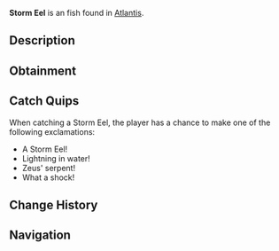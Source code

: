 {{FishInfobox
|image          = Storm Eel.png
|rarity         = Unusual
|sea            = First Sea
|location       = [[Atlantis]]
|sublocation    = 
|sources        = Fishing Rod
|radar_location = 
|xp             = 300
|weather        = Rain
|time           = Night
|season         = 
|bait           = Fish Head
|base_weight    = 80
|base_value     = 550
|weight_range   = 40
|base_chance    = 35
|base_resil     = 40
}}
'''Storm Eel''' is an {{Rarity|Unusual}} fish found in [[Atlantis]].

== Description ==
{{Description|A serpentine fish that generates powerful electrical fields. Their bodies glow with inner lightning during storms.|Bestiary Entry}}

== Obtainment ==
{{Description|Hunts during thunderstorms in Zeus Pool.|Bestiary Hint}}
{{Fish Availability|
Atlantis/Zeus's Rod Room
|top_rods      = 
Krampus's Rod\248338.04\249028.52;
Magma Rod\233149.2\233797.44;
Leviathan's Fang Rod\226738.87\182188.14;
Plastic Rod\216371.55\216964.32;
Trident Rod\207270.86\183003.58;
Buddy Bond Rod\160708.69\218051.06;
Fast Rod\160548.85\244810.73;
Fischer's Rod\152664.75\232794.65;
Adventurer's Rod\150452.22\229420.81;
Free Spirit Rod\189587.01\167390.15;
Ethereal Prism Rod\186429.97\129821.29;
No-Life Rod\183143.87\155245.4;
Seraphic Rod\182443.92\134027.94;
Rod Of The Forgotten Fang\170923.03\125107.25;
Challenger's Rod\166267.48\130584.14;
Rod Of The Exalted One\155929.77\119142.88;
Rod Of The Depths\154420.68\118908.26;
Zeus Rod\151330.01\119205.09;
Verdant Shear Rod\148624.2\119305.32;
Blazebringer Rod\143718.28\120029.9;
Depthseeker Rod\136727.67\121410.21;
Avalanche Rod\123258.96\114160.97;
Volcanic Rod\121711.29\107461.32;
Steady Rod\50416.45\46030.55
|recommended   = Trident Rod
}}

== Catch Quips ==
When catching a Storm Eel, the player has a chance to make one of the following exclamations:
* A Storm Eel!
* Lightning in water!
* Zeus' serpent!
* What a shock!

== Change History ==
{{Change History|{{subst:Current Version}}}}

== Navigation ==
{{Fish Navbox|Atlantis}}